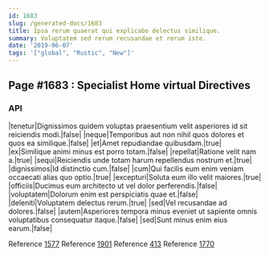 ```yaml
---
id: 1683
slug: /generated-docs/1683
title: Ipsa rerum quaerat qui explicabo delectus similique.
summary: Voluptatem sed rerum recusandae et rerum iste.
date: '2019-06-07'
tags: '["global", "Rustic", "New"]'
---
```


## Page #1683 : Specialist Home virtual Directives
### API

|tenetur|Dignissimos quidem voluptas praesentium velit asperiores id sit reiciendis modi.|false|
|neque|Temporibus aut non nihil quos dolores et quos ea similique.|false|
|et|Amet repudiandae quibusdam.|true|
|ex|Similique animi minus est porro totam.|false|
|repellat|Ratione velit nam a.|true|
|sequi|Reiciendis unde totam harum repellendus nostrum et.|true|
|dignissimos|Id distinctio cum.|false|
|cum|Qui facilis eum enim veniam occaecati alias quo optio.|true|
|excepturi|Soluta eum illo velit maiores.|true|
|officiis|Ducimus eum architecto ut vel dolor perferendis.|false|
|voluptatem|Dolorum enim est perspiciatis quae et.|false|
|deleniti|Voluptatem delectus rerum.|true|
|sed|Vel recusandae ad dolores.|false|
|autem|Asperiores tempora minus eveniet ut sapiente omnis voluptatibus consequatur itaque.|false|
|sed|Sunt minus enim eius earum.|false|

Reference [1577](/1577)
Reference [1901](/1901)
Reference [413](/413)
Reference [1770](/1770)



